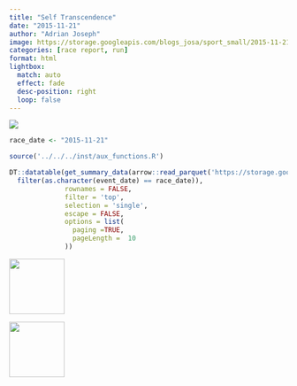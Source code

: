 ```yaml
---
title: "Self Transcendence"
date: "2015-11-21"
author: "Adrian Joseph"
image: https://storage.googleapis.com/blogs_josa/sport_small/2015-11-21_SELF_TRANSCENDENCE/img/00.png
categories: [race report, run]
format: html
lightbox:
  match: auto
  effect: fade
  desc-position: right
  loop: false
---
```


![](https://storage.googleapis.com/blogs_josa/sport_small/2015-11-21_SELF_TRANSCENDENCE/img/00.png)

```r
race_date <- "2015-11-21"

source('../../../inst/aux_functions.R')

DT::datatable(get_summary_data(arrow::read_parquet('https://storage.googleapis.com/blogs_josa/sport/parquets/main_dataset.parquet') |>
  filter(as.character(event_date) == race_date)),
              rownames = FALSE,
              filter = 'top',
              selection = 'single',
              escape = FALSE,
              options = list(
                paging =TRUE,
                pageLength =  10
              ))
```



::: {layout-ncol=4}
![](https://storage.googleapis.com/blogs_josa/sport_small/2015-11-21_SELF_TRANSCENDENCE/img/00.png){ width="100" group="hi" }

![](https://storage.googleapis.com/blogs_josa/sport_small/2015-11-21_SELF_TRANSCENDENCE/img/01.jpg){ width="100" group="hi" }


:::

